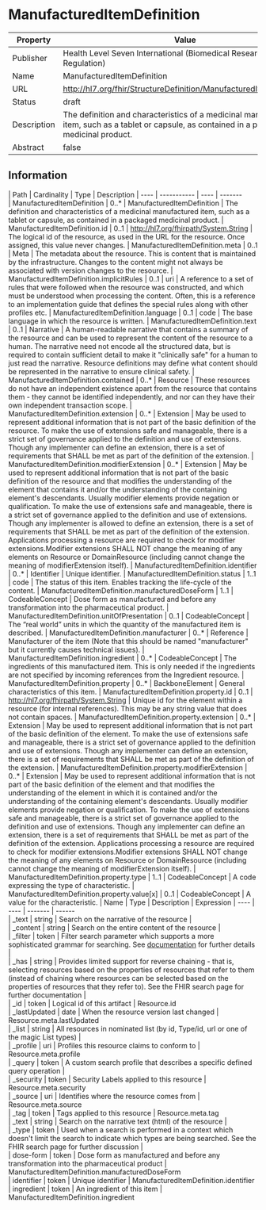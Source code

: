 
  # ManufacturedItemDefinition

  
|Property|Value|
|---|---|
|Publisher|Health Level Seven International (Biomedical Research and Regulation)|
|Name|ManufacturedItemDefinition|
|URL|http://hl7.org/fhir/StructureDefinition/ManufacturedItemDefinition|
|Status|draft|
|Description|The definition and characteristics of a medicinal manufactured item, such as a tablet or capsule, as contained in a packaged medicinal product.|
|Abstract|false|

  ## Information
  <Tabs> <TabItem value="structure" label="Structure">
   | Path | Cardinality | Type | Description
  | ---- | ----------- | ---- | -------  
 | ManufacturedItemDefinition | 0..* | ManufacturedItemDefinition | The definition and characteristics of a medicinal manufactured item, such as a tablet or capsule, as contained in a packaged medicinal product. 
 | ManufacturedItemDefinition.id | 0..1 | http://hl7.org/fhirpath/System.String | The logical id of the resource, as used in the URL for the resource. Once assigned, this value never changes. 
 | ManufacturedItemDefinition.meta | 0..1 | Meta | The metadata about the resource. This is content that is maintained by the infrastructure. Changes to the content might not always be associated with version changes to the resource. 
 | ManufacturedItemDefinition.implicitRules | 0..1 | uri | A reference to a set of rules that were followed when the resource was constructed, and which must be understood when processing the content. Often, this is a reference to an implementation guide that defines the special rules along with other profiles etc. 
 | ManufacturedItemDefinition.language | 0..1 | code | The base language in which the resource is written. 
 | ManufacturedItemDefinition.text | 0..1 | Narrative | A human-readable narrative that contains a summary of the resource and can be used to represent the content of the resource to a human. The narrative need not encode all the structured data, but is required to contain sufficient detail to make it "clinically safe" for a human to just read the narrative. Resource definitions may define what content should be represented in the narrative to ensure clinical safety. 
 | ManufacturedItemDefinition.contained | 0..* | Resource | These resources do not have an independent existence apart from the resource that contains them - they cannot be identified independently, and nor can they have their own independent transaction scope. 
 | ManufacturedItemDefinition.extension | 0..* | Extension | May be used to represent additional information that is not part of the basic definition of the resource. To make the use of extensions safe and manageable, there is a strict set of governance  applied to the definition and use of extensions. Though any implementer can define an extension, there is a set of requirements that SHALL be met as part of the definition of the extension. 
 | ManufacturedItemDefinition.modifierExtension | 0..* | Extension | May be used to represent additional information that is not part of the basic definition of the resource and that modifies the understanding of the element that contains it and/or the understanding of the containing element's descendants. Usually modifier elements provide negation or qualification. To make the use of extensions safe and manageable, there is a strict set of governance applied to the definition and use of extensions. Though any implementer is allowed to define an extension, there is a set of requirements that SHALL be met as part of the definition of the extension. Applications processing a resource are required to check for modifier extensions.Modifier extensions SHALL NOT change the meaning of any elements on Resource or DomainResource (including cannot change the meaning of modifierExtension itself). 
 | ManufacturedItemDefinition.identifier | 0..* | Identifier | Unique identifier. 
 | ManufacturedItemDefinition.status | 1..1 | code | The status of this item. Enables tracking the life-cycle of the content. 
 | ManufacturedItemDefinition.manufacturedDoseForm | 1..1 | CodeableConcept | Dose form as manufactured and before any transformation into the pharmaceutical product. 
 | ManufacturedItemDefinition.unitOfPresentation | 0..1 | CodeableConcept | The “real world” units in which the quantity of the manufactured item is described. 
 | ManufacturedItemDefinition.manufacturer | 0..* | Reference | Manufacturer of the item (Note that this should be named "manufacturer" but it currently causes technical issues). 
 | ManufacturedItemDefinition.ingredient | 0..* | CodeableConcept | The ingredients of this manufactured item. This is only needed if the ingredients are not specified by incoming references from the Ingredient resource. 
 | ManufacturedItemDefinition.property | 0..* | BackboneElement | General characteristics of this item. 
 | ManufacturedItemDefinition.property.id | 0..1 | http://hl7.org/fhirpath/System.String | Unique id for the element within a resource (for internal references). This may be any string value that does not contain spaces. 
 | ManufacturedItemDefinition.property.extension | 0..* | Extension | May be used to represent additional information that is not part of the basic definition of the element. To make the use of extensions safe and manageable, there is a strict set of governance  applied to the definition and use of extensions. Though any implementer can define an extension, there is a set of requirements that SHALL be met as part of the definition of the extension. 
 | ManufacturedItemDefinition.property.modifierExtension | 0..* | Extension | May be used to represent additional information that is not part of the basic definition of the element and that modifies the understanding of the element in which it is contained and/or the understanding of the containing element's descendants. Usually modifier elements provide negation or qualification. To make the use of extensions safe and manageable, there is a strict set of governance applied to the definition and use of extensions. Though any implementer can define an extension, there is a set of requirements that SHALL be met as part of the definition of the extension. Applications processing a resource are required to check for modifier extensions.Modifier extensions SHALL NOT change the meaning of any elements on Resource or DomainResource (including cannot change the meaning of modifierExtension itself). 
 | ManufacturedItemDefinition.property.type | 1..1 | CodeableConcept | A code expressing the type of characteristic. 
 | ManufacturedItemDefinition.property.value[x] | 0..1 | CodeableConcept | A value for the characteristic. 
</TabItem>
 <TabItem value="searchparameter" label="Search Parameters">
   | Name | Type | Description  | Expression 
    | ---- | ---- | ------- | ------  
 | _text | string | Search on the narrative of the resource |   
 | _content | string | Search on the entire content of the resource |   
 | _filter | token | Filter search parameter which supports a more sophisticated grammar for searching. See [documentation](search_filter.html) for further details |   
 | _has | string | Provides limited support for reverse chaining - that is, selecting resources based on the properties of resources that refer to them (instead of chaining where resources can be selected based on the properties of resources that they refer to). See the FHIR search page for further documentation |   
 | _id | token | Logical id of this artifact | Resource.id  
 | _lastUpdated | date | When the resource version last changed | Resource.meta.lastUpdated  
 | _list | string | All resources in nominated list (by id, Type/id, url or one of the magic List types) |   
 | _profile | uri | Profiles this resource claims to conform to | Resource.meta.profile  
 | _query | token | A custom search profile that describes a specific defined query operation |   
 | _security | token | Security Labels applied to this resource | Resource.meta.security  
 | _source | uri | Identifies where the resource comes from | Resource.meta.source  
 | _tag | token | Tags applied to this resource | Resource.meta.tag  
 | _text | string | Search on the narrative text (html) of the resource |   
 | _type | token | Used when a search is performed in a context which doesn't limit the search to indicate which types are being searched. See the FHIR search page for further discussion |   
 | dose-form | token | Dose form as manufactured and before any transformation into the pharmaceutical product | ManufacturedItemDefinition.manufacturedDoseForm  
 | identifier | token | Unique identifier | ManufacturedItemDefinition.identifier  
 | ingredient | token | An ingredient of this item | ManufacturedItemDefinition.ingredient  

</TabItem>
</Tabs>
